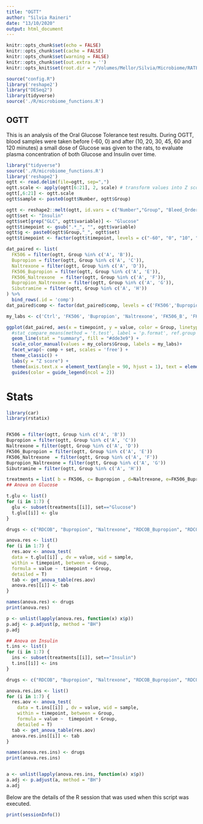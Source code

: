 ```yaml
---
title: "OGTT"
author: "Silvia Raineri"
date: "13/10/2020"
output: html_document
---
```


```r
knitr::opts_chunk$set(echo = FALSE)
knitr::opts_chunk$set(cache = FALSE)
knitr::opts_chunk$set(warning = FALSE)
knitr::opts_chunk$set(out.extra = '')
knitr::opts_knit$set(root.dir = "/Volumes/Mellor/Silvia/Microbiome/RATFAT04/") # NB substitute with appropriate working directory path
```

```r
source("config.R")
library('reshape2')
library("DESeq2")
library(tidyverse)
source('./R/microbiome_functions.R')
```

## OGTT 

This is an analysis of the Oral Glucose Tolerance test results. During OGTT,  blood samples were taken before (-60, 0) and after (10, 20, 30, 45, 60 and 120 minutes) a small dose of Glucose was given to the rats, to evaluate plasma concentration of both Glucose and Insulin over time.

```r
library("tidyverse")
source('./R/microbiome_functions.R')
library('reshape2')
ogtt <- read.delim(file=ogtt, sep=",")
ogtt.scale <- apply(ogtt[6:21], 2, scale) # transform values into Z scores
ogtt[,6:21] <- ogtt.scale
ogtt$sample <- paste0(ogtt$Number, ogtt$Group)

ogtt <- reshape2::melt(ogtt, id.vars = c("Number","Group", "Bleed_Order","Day.1_Bw1","Cohort", "sample"))
ogtt$set <- "Insulin"
ogtt$set[grep("GLC", ogtt$variable)] <- "Glucose"
ogtt$timepoint <- gsub(".*_", "", ogtt$variable)
ogtt$g <- paste0(ogtt$Group,"_", ogtt$set)
ogtt$timepoint <- factor(ogtt$timepoint, levels = c("-60", "0", "10", "20", "30", "45", "60", "120"))

dat_paired <- list(
  FK506 = filter(ogtt, Group %in% c('A', 'B')),
  Bupropion = filter(ogtt, Group %in% c('A', 'C')),
  Naltrexone = filter(ogtt, Group %in% c('A', 'D')),
  FK506_Bupropion = filter(ogtt, Group %in% c('A', 'E')),
  FK506_Naltrexone  = filter(ogtt, Group %in% c('A', 'F')),
  Bupropion_Naltrexone = filter(ogtt, Group %in% c('A', 'G')),
  Sibutramine = filter(ogtt, Group %in% c('A', 'H'))
) %>%
  bind_rows(.id = 'comp')
dat_paired$comp <- factor(dat_paired$comp, levels = c('FK506','Bupropion', 'Naltrexone', 'FK506_Bupropion', 'FK506_Naltrexone', 'Bupropion_Naltrexone', 'Sibutramine'))

my_labs <- c('Ctrl', 'FK506', 'Bupropion', 'Naltrexone', 'FK506_B', 'FK506_N', 'Bupropion_Naltrexone', 'Sibutramine')

ggplot(dat_paired, aes(x = timepoint, y = value, color = Group, linetype = set,  group = g)) +
  #stat_compare_means(method = 't.test', label = 'p.format', ref.group = 'A') + 
  geom_line(stat = "summary", fill = "#dde3e9") +
  scale_color_manual(values = my_colors$Group, labels = my_labs)+
  facet_wrap(~ comp + set, scales = 'free') +
  theme_classic() +
  labs(y = "Z score") +
  theme(axis.text.x = element_text(angle = 90, hjust = 1), text = element_text(size=13), legend.position = "bottom") +
  guides(color = guide_legend(ncol = 2)) 

```
# Stats
```R
library(car)
library(rstatix)


FK506 = filter(ogtt, Group %in% c('A', 'B'))
Bupropion = filter(ogtt, Group %in% c('A', 'C'))
Naltrexone = filter(ogtt, Group %in% c('A', 'D'))
FK506_Bupropion = filter(ogtt, Group %in% c('A', 'E'))
FK506_Naltrexone  = filter(ogtt, Group %in% c('A', 'F'))
Bupropion_Naltrexone = filter(ogtt, Group %in% c('A', 'G'))
Sibutramine = filter(ogtt, Group %in% c('A', 'H'))

treatments = list( b = FK506, c= Bupropion , d=Naltrexone, e=FK506_Bupropion, f=FK506_Naltrexone, g=Bupropion_Naltrexone, h =Sibutramine)
## Anova on Glucose

t.glu <- list()
for (i in 1:7) {
  glu <- subset(treatments[[i]], set=="Glucose")
  t.glu[[i]] <- glu
}

drugs <- c("RDCOB", "Bupropion", "Naltrexone", "RDCOB_Bupropion", "RDCOB_Naltrexone", "Bupropion_Naltrexone", "Sibutramine")

anova.res <- list()
for (i in 1:7) {
  res.aov <- anova_test(
  data = t.glu[[i]] , dv = value, wid = sample,
  within = timepoint, between = Group,
  formula = value ~  timepoint + Group, 
  detailed = T)
  tab <- get_anova_table(res.aov)
  anova.res[[i]] <- tab
}

names(anova.res) <- drugs
print(anova.res)

p <- unlist(lapply(anova.res, function(x) x$p))
p.adj <- p.adjust(p, method = "BH")
p.adj

## Anova on Insulin
t.ins <- list()
for (i in 1:7) {
  ins <- subset(treatments[[i]], set=="Insulin")
  t.ins[[i]] <- ins
}

drugs <- c("RDCOB", "Bupropion", "Naltrexone", "RDCOB_Bupropion", "RDCOB_Naltrexone", "Bupropion_Naltrexone", "Sibutramine")

anova.res.ins <- list()
for (i in 1:7) {
  res.aov <- anova_test(
    data = t.ins[[i]] , dv = value, wid = sample,
    within = timepoint, between = Group,
    formula = value ~  timepoint + Group,
    detailed = T)
  tab <- get_anova_table(res.aov)
  anova.res.ins[[i]] <- tab
}

names(anova.res.ins) <- drugs
print(anova.res.ins)


a <- unlist(lapply(anova.res.ins, function(x) x$p))
a.adj <- p.adjust(a, method = "BH")
a.adj
```

Below are the details of the R session that was used when this script was executed.

```r
print(sessionInfo())
```
